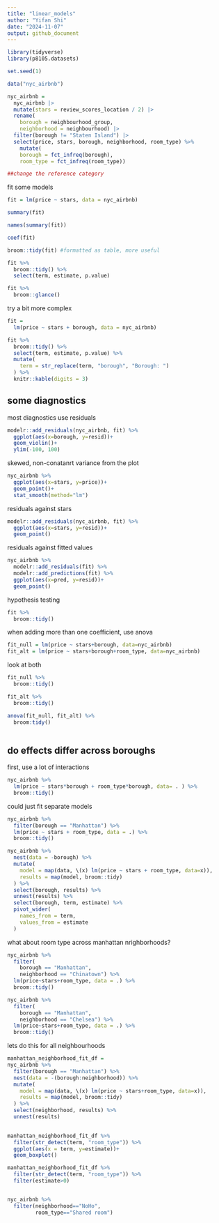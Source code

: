 ```yaml
---
title: "linear_models"
author: "Yifan Shi"
date: "2024-11-07"
output: github_document
---
```

```r
library(tidyverse)
library(p8105.datasets)

set.seed(1)

```

```r
data("nyc_airbnb")

nyc_airbnb = 
  nyc_airbnb |> 
  mutate(stars = review_scores_location / 2) |> 
  rename(
    borough = neighbourhood_group,
    neighborhood = neighbourhood) |> 
  filter(borough != "Staten Island") |> 
  select(price, stars, borough, neighborhood, room_type) %>% 
    mutate(
    borough = fct_infreq(borough),
    room_type = fct_infreq(room_type))

##change the reference category
```

fit some models
```r
fit = lm(price ~ stars, data = nyc_airbnb)

summary(fit)

names(summary(fit))

coef(fit)

broom::tidy(fit) #formatted as table, more useful

fit %>% 
  broom::tidy() %>% 
  select(term, estimate, p.value)

fit %>% 
  broom::glance()
```

try a bit more complex

```r
fit = 
  lm(price ~ stars + borough, data = nyc_airbnb)

fit %>% 
  broom::tidy() %>% 
  select(term, estimate, p.value) %>% 
  mutate(
    term = str_replace(term, "borough", "Borough: ")
  ) %>% 
  knitr::kable(digits = 3)
```

## some diagnostics
most diagnostics use residuals

```r
modelr::add_residuals(nyc_airbnb, fit) %>% 
  ggplot(aes(x=borough, y=resid))+
  geom_violin()+
  ylim(-100, 100)
```

skewed, non-conatanrt variance from the plot


```r
nyc_airbnb %>% 
  ggplot(aes(x=stars, y=price))+
  geom_point()+
  stat_smooth(method="lm")
```

residuals against stars
```r
modelr::add_residuals(nyc_airbnb, fit) %>% 
  ggplot(aes(x=stars, y=resid))+
  geom_point()
```


residuals against fitted values
```r
nyc_airbnb %>% 
  modelr::add_residuals(fit) %>% 
  modelr::add_predictions(fit) %>% 
  ggplot(aes(x=pred, y=resid))+
  geom_point()
```

hypothesis testing
```r
fit %>% 
  broom::tidy()
```

when adding more than one coefficient, use anova
```r
fit_null = lm(price ~ stars+borough, data=nyc_airbnb)
fit_alt = lm(price ~ stars+borough+room_type, data=nyc_airbnb)
```

look at both
```r
fit_null %>% 
  broom::tidy()

fit_alt %>% 
  broom::tidy()

anova(fit_null, fit_alt) %>%
  broom:tidy()
  
```


## do effects differ across boroughs
first, use a lot of interactions

```r
nyc_airbnb %>% 
  lm(price ~ stars*borough + room_type*borough, data= . ) %>% 
  broom::tidy()
```

could just fit separate models

```r
nyc_airbnb %>% 
  filter(borough == "Manhattan") %>% 
  lm(price ~ stars + room_type, data = .) %>% 
  broom::tidy()
```

```r
nyc_airbnb %>% 
  nest(data = -borough) %>% 
  mutate(
    model = map(data, \(x) lm(price ~ stars + room_type, data=x)),
    results = map(model, broom::tidy)
  ) %>% 
  select(borough, results) %>% 
  unnest(results) %>% 
  select(borough, term, estimate) %>% 
  pivot_wider(
    names_from = term,
    values_from = estimate
  )
```

what about room type across manhattan nrighborhoods?
```r
nyc_airbnb %>% 
  filter(
    borough == "Manhattan",
    neighborhood == "Chinatown") %>% 
  lm(price~stars+room_type, data = .) %>% 
  broom::tidy()

nyc_airbnb %>% 
  filter(
    borough == "Manhattan",
    neighborhood == "Chelsea") %>% 
  lm(price~stars+room_type, data = .) %>% 
  broom::tidy()

```


lets do this for all neighbourhoods

```r
manhattan_neighborhood_fit_df =
nyc_airbnb %>% 
  filter(borough == "Manhattan") %>% 
  nest(data = -(borough:neighborhood)) %>% 
  mutate(
    model = map(data, \(x) lm(price ~ stars+room_type, data=x)),
    results = map(model, broom::tidy)
  ) %>% 
  select(neighborhood, results) %>% 
  unnest(results)
  
```


```r
manhattan_neighborhood_fit_df %>% 
  filter(str_detect(term, "room_type")) %>% 
  ggplot(aes(x = term, y=estimate))+
  geom_boxplot()
```



```r
manhattan_neighborhood_fit_df %>% 
  filter(str_detect(term, "room_type")) %>% 
  filter(estimate>0)


nyc_airbnb %>% 
  filter(neighborhood=="NoHo",
         room_type=="Shared room")
```

